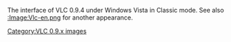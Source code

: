 The interface of VLC 0.9.4 under Windows Vista in Classic mode. See also [[:Image:Vlc-en.png]] for another appearance.

[[Category:VLC 0.9.x images]]